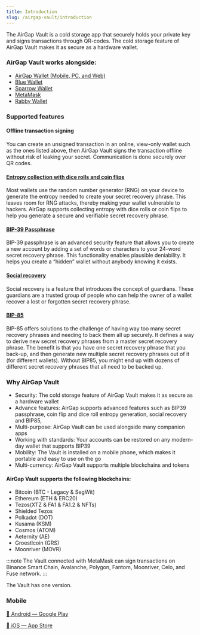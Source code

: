 ```yaml
---
title: Introduction
slug: /airgap-vault/introduction
---
```


The AirGap Vault is a cold storage app that securely holds your private key and signs transactions through QR-codes. The cold storage feature of AirGap Vault makes it as secure as a hardware wallet.

### AirGap Vault works alongside:

- [AirGap Wallet (Mobile, PC, and Web)](https://support.airgap.it/guides/step-by-step-guide)
- [Blue Wallet](https://support.airgap.it/guides/bluewallet)
- [Sparrow Wallet](https://support.airgap.it/guides/sparrow)
- [MetaMask](https://support.airgap.it/guides/metamask/)
- [Rabby Wallet](https://support.airgap.it/guides/rabby)

### Supported features

#### Offline transaction signing

You can create an unsigned transaction in an online, view-only wallet such as the ones listed above, then AirGap Vault signs the transaction offline without risk of leaking your secret. Communication is done securely over QR codes.

#### [Entropy collection with dice rolls and coin flips](https://medium.com/airgap-it/entropy-collection-with-dice-rolls-and-coin-flips-bd34945bf5ce)

Most wallets use the random number generator (RNG) on your device to generate the entropy needed to create your secret recovery phrase. This leaves room for RNG attacks, thereby making your wallet vulnerable to hackers. AirGap supports collecting entropy with dice rolls or coin flips to help you generate a secure and verifiable secret recovery phrase.

#### [BIP-39 Passphrase](https://medium.com/airgap-it/securing-your-crypto-with-plausible-deniability-and-bip-39-passphrases-3bb80be72e75)

BIP-39 passphrase is an advanced security feature that allows you to create a new account by adding a set of words or characters to your 24-word secret recovery phrase. This functionality enables plausible deniability. It helps you create a “hidden” wallet without anybody knowing it exists.

#### [Social recovery](https://support.airgap.it/features/social-recovery)

Social recovery is a feature that introduces the concept of guardians. These guardians are a trusted group of people who can help the owner of a wallet recover a lost or forgotten secret recovery phrase.

#### [BIP-85](https://support.airgap.it/features/bip85/)

BIP-85 offers solutions to the challenge of having way too many secret recovery phrases and needing to back them all up securely. It defines a way to derive new secret recovery phrases from a master secret recovery phrase. The benefit is that you have one secret recovery phrase that you back-up, and then generate new multiple secret recovery phrases out of it (for different wallets). Without BIP85, you might end up with dozens of different secret recovery phrases that all need to be backed up.

### Why AirGap Vault

- Security: The cold storage feature of AirGap Vault makes it as secure as a hardware wallet
- Advance features: AirGap supports advanced features such as BIP39 passphrase, coin flip and dice roll entropy generation, social recovery and BIP85,
- Multi-purpose: AirGap Vault can be used alongside many companion apps
- Working with standards: Your accounts can be restored on any modern-day wallet that supports BIP39
- Mobility: The Vault is installed on a mobile phone, which makes it portable and easy to use on the go
- Multi-currency: AirGap Vault supports multiple blockchains and tokens

#### AirGap Vault supports the following blockchains:

- Bitcoin (BTC - Legacy & SegWit)
- Ethereum (ETH & ERC20)
- Tezos(XTZ & FA1 & FA1.2 & NFTs)
- Shielded Tezos
- Polkadot (DOT)
- Kusama (KSM)
- Cosmos (ATOM)
- Aeternity (AE)
- Groestlcoin (GRS)
- Moonriver (MOVR)

:::note
The Vault connected with MetaMask can sign transactions on Binance Smart Chain, Avalanche, Polygon, Fantom, Moonriver, Celo, and Fuse network.
:::

The Vault has one version.

### Mobile

[📱 Android — Google Play](https://play.google.com/store/apps/details?id=it.airgap.vault)

[📱 iOS — App Store](https://itunes.apple.com/us/app/airgap-vault-secure-secrets/id1417126841?l=de&ls=1&mt=8)
